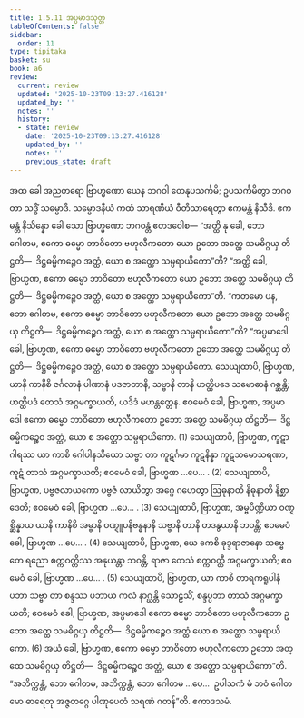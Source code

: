 ```yaml
---
title: 1.5.11 အပ္ပမာဒသုတ္တ
tableOfContents: false
sidebar:
  order: 11
type: tipitaka
basket: su
book: a6
review:
  current: review
  updated: '2025-10-23T09:13:27.416128'
  updated_by: ''
  notes: ''
  history:
  - state: review
    date: '2025-10-23T09:13:27.416128'
    updated_by: ''
    notes: ''
    previous_state: draft
---
```



<ReviewStatus review={frontmatter.review} showDetails={true} />

<HypothesisAnnotation frontmatter={frontmatter} />

<DynamicBreadcrumb />

<Division number="53" book="a6" e="ch" v="16" p="319">

<Paragraph number="392" book="a6">
အထ ခေါ အညတရော ဗြာဟ္မဏော ယေန ဘဂဝါ တေနုပသင်္ကမိ; ဥပသင်္ကမိတွာ ဘဂဝတာ သဒ္ဓိံ သမ္မောဒိ. သမ္မောဒနီယံ ကထံ သာရဏီယံ ဝီတိသာရေတွာ ဧကမန္တံ နိသီဒိ. ဧကမန္တံ နိသိန္နော ခေါ သော ဗြာဟ္မဏော ဘဂဝန္တံ ဧတဒဝေါစ—
</Paragraph>

<Paragraph number="393" book="a6">
“အတ္ထိ နု ခေါ, ဘော ဂေါတမ, ဧကော ဓမ္မော ဘာဝိတော ဗဟုလီကတော ယော ဥဘော အတ္ထေ သမဓိဂ္ဂယှ တိဋ္ဌတိ—  ဒိဋ္ဌဓမ္မိကဉ္စေဝ အတ္ထံ, ယော စ အတ္ထော သမ္ပရာယိကော”တိ? “အတ္ထိ ခေါ, ဗြာဟ္မဏ, ဧကော ဓမ္မော ဘာဝိတော ဗဟုလီကတော ယော ဥဘော အတ္ထေ သမဓိဂ္ဂယှ တိဋ္ဌတိ—  ဒိဋ္ဌဓမ္မိကဉ္စေဝ အတ္ထံ, ယော စ အတ္ထော သမ္ပရာယိကော”တိ.
</Paragraph>

<Paragraph number="394" book="a6">
“ကတမော ပန, ဘော ဂေါတမ, ဧကော ဓမ္မော ဘာဝိတော ဗဟုလီကတော ယော ဥဘော အတ္ထေ သမဓိဂ္ဂယှ တိဋ္ဌတိ—  ဒိဋ္ဌဓမ္မိကဉ္စေဝ အတ္ထံ, ယော စ အတ္ထော သမ္ပရာယိကော”တိ? “အပ္ပမာဒေါ ခေါ, ဗြာဟ္မဏ, ဧကော ဓမ္မော ဘာဝိတော ဗဟုလီကတော ဥဘော အတ္ထေ သမဓိဂ္ဂယှ တိဋ္ဌတိ—  ဒိဋ္ဌဓမ္မိကဉ္စေဝ အတ္ထံ, ယော စ အတ္ထော သမ္ပရာယိကော.
</Paragraph>

<Paragraph number="395" book="a6">
သေယျထာပိ, ဗြာဟ္မဏ, ယာနိ ကာနိစိ ဇင်္ဂလာနံ ပါဏာနံ ပဒဇာတာနိ, သဗ္ဗာနိ တာနိ ဟတ္ထိပဒေ သမောဓာနံ ဂစ္ဆန္တိ; ဟတ္ထိပဒံ တေသံ အဂ္ဂမက္ခာယတိ, ယဒိဒံ မဟန္တတ္တေန. ဧဝမေဝံ ခေါ, ဗြာဟ္မဏ, အပ္ပမာဒေါ ဧကော ဓမ္မော ဘာဝိတော ဗဟုလီကတော ဥဘော အတ္ထေ သမဓိဂ္ဂယှ တိဋ္ဌတိ—  ဒိဋ္ဌဓမ္မိကဉ္စေဝ အတ္ထံ, ယော စ အတ္ထော သမ္ပရာယိကော. (1)
</Paragraph>

<Paragraph number="396" book="a6">
သေယျထာပိ, ဗြာဟ္မဏ, ကူဋာဂါရဿ ယာ ကာစိ ဂေါပါနသိယော သဗ္ဗာ တာ ကူဋင်္ဂမာ ကူဋနိန္နာ ကူဋသမောသရဏာ, ကူဋံ တာသံ အဂ္ဂမက္ခာယတိ; ဧဝမေဝံ ခေါ, ဗြာဟ္မဏ …ပေ… . (2)
</Paragraph>

<Paragraph number="397" book="a6">
သေယျထာပိ, ဗြာဟ္မဏ, ပဗ္ဗဇလာယကော ပဗ္ဗဇံ လာယိတွာ အဂ္ဂေ ဂဟေတွာ ဩဓုနာတိ နိဓုနာတိ နိစ္ဆာဒေတိ; ဧဝမေဝံ ခေါ, ဗြာဟ္မဏ …ပေ… . (3)
</Paragraph>

<Paragraph number="398" book="a6">
သေယျထာပိ, ဗြာဟ္မဏ, အမ္ဗပိဏ္ဍိယာ ဝဏ္ဋစ္ဆိန္နာယ ယာနိ ကာနိစိ အမ္ဗာနိ ဝဏ္ဋူပနိဗန္ဓနာနိ သဗ္ဗာနိ တာနိ တဒနွယာနိ ဘဝန္တိ; ဧဝမေဝံ ခေါ, ဗြာဟ္မဏ …ပေ… . (4)
</Paragraph>

<Paragraph number="399" book="a6">
သေယျထာပိ, ဗြာဟ္မဏ, ယေ ကေစိ ခုဒ္ဒရာဇာနော သဗ္ဗေတေ ရညော စက္ကဝတ္တိဿ အနုယန္တာ ဘဝန္တိ, ရာဇာ တေသံ စက္ကဝတ္တီ အဂ္ဂမက္ခာယတိ; ဧဝမေဝံ ခေါ, ဗြာဟ္မဏ …ပေ… . (5)
</Paragraph>

<Paragraph number="400" book="a6">
သေယျထာပိ, ဗြာဟ္မဏ, ယာ ကာစိ တာရကရူပါနံ ပဘာ သဗ္ဗာ တာ စန္ဒဿ ပဘာယ ကလံ နာဂ္ဃန္တိ သောဠသိံ, စန္ဒပ္ပဘာ တာသံ အဂ္ဂမက္ခာယတိ; ဧဝမေဝံ ခေါ, ဗြာဟ္မဏ, အပ္ပမာဒေါ ဧကော ဓမ္မော ဘာဝိတော ဗဟုလီကတော ဥဘော အတ္ထေ သမဓိဂ္ဂယှ တိဋ္ဌတိ—  ဒိဋ္ဌဓမ္မိကဉ္စေဝ အတ္ထံ ယော စ အတ္ထော သမ္ပရာယိကော. (6)
</Paragraph>

<Paragraph number="401" book="a6">
အယံ ခေါ, ဗြာဟ္မဏ, ဧကော ဓမ္မော ဘာဝိတော ဗဟုလီကတော ဥဘော အတ္ထေ သမဓိဂ္ဂယှ တိဋ္ဌတိ—  ဒိဋ္ဌဓမ္မိကဉ္စေဝ အတ္ထံ, ယော စ အတ္ထော သမ္ပရာယိကော”တိ.
</Paragraph>

<Paragraph number="402" book="a6">
“အဘိက္ကန္တံ, ဘော ဂေါတမ, အဘိက္ကန္တံ, ဘော ဂေါတမ …ပေ…  ဥပါသကံ မံ ဘဝံ ဂေါတမော ဓာရေတု အဇ္ဇတဂ္ဂေ ပါဏုပေတံ သရဏံ ဂတန်”တိ.

</Paragraph>
</Division>

<Paragraph number="403" type="center" book="a6">
ဧကာဒသမံ.
</Paragraph>